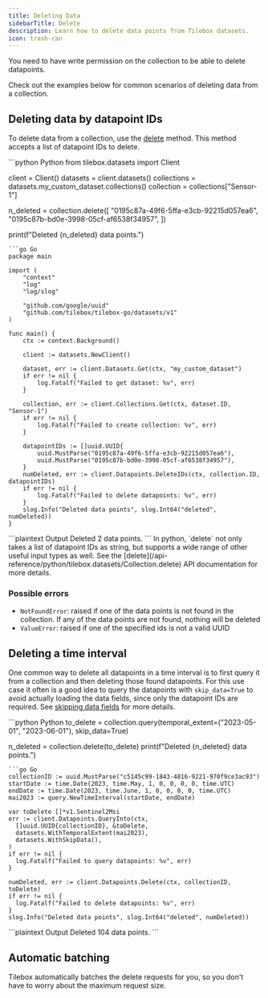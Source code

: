 ```yaml
---
title: Deleting Data
sidebarTitle: Delete
description: Learn how to delete data points from Tilebox datasets.
icon: trash-can
---
```


<Note>
  You need to have write permission on the collection to be able to delete datapoints.
</Note>

Check out the examples below for common scenarios of deleting data from a collection.

## Deleting data by datapoint IDs

To delete data from a collection, use the [delete](/api-reference/python/tilebox.datasets/Collection.delete) method. This method accepts a list of datapoint IDs to delete.

<CodeGroup>
```python Python
from tilebox.datasets import Client

client = Client()
datasets = client.datasets()
collections = datasets.my_custom_dataset.collections()
collection = collections["Sensor-1"]

n_deleted = collection.delete([
  "0195c87a-49f6-5ffa-e3cb-92215d057ea6",
  "0195c87b-bd0e-3998-05cf-af6538f34957",
])

print(f"Deleted {n_deleted} data points.")
```
```go Go
package main

import (
	"context"
	"log"
	"log/slog"

	"github.com/google/uuid"
	"github.com/tilebox/tilebox-go/datasets/v1"
)

func main() {
	ctx := context.Background()

	client := datasets.NewClient()

	dataset, err := client.Datasets.Get(ctx, "my_custom_dataset")
	if err != nil {
		log.Fatalf("Failed to get dataset: %v", err)
	}

	collection, err := client.Collections.Get(ctx, dataset.ID, "Sensor-1")
	if err != nil {
		log.Fatalf("Failed to create collection: %v", err)
	}

	datapointIDs := []uuid.UUID{
		uuid.MustParse("0195c87a-49f6-5ffa-e3cb-92215d057ea6"),
		uuid.MustParse("0195c87b-bd0e-3998-05cf-af6538f34957"),
	}
	numDeleted, err := client.Datapoints.DeleteIDs(ctx, collection.ID, datapointIDs)
	if err != nil {
		log.Fatalf("Failed to delete datapoints: %v", err)
	}
	slog.Info("Deleted data points", slog.Int64("deleted", numDeleted))
}
```
</CodeGroup>
<CodeGroup>
```plaintext Output
Deleted 2 data points.
```
</CodeGroup>

<Tip>
  In python, `delete` not only takes a list of datapoint IDs as string, but supports a wide range of other useful input types as well.
  See the [delete](/api-reference/python/tilebox.datasets/Collection.delete) API documentation for more details.
</Tip>

### Possible errors

- `NotFoundError`: raised if one of the data points is not found in the collection. If any of the data points are not found,
  nothing will be deleted
- `ValueError`: raised if one of the specified ids is not a valid UUID

## Deleting a time interval

One common way to delete all datapoints in a time interval is to first query it from a collection and then deleting those
found datapoints. For this use case it often is a good idea to query the datapoints with `skip_data=True` to avoid actually
loading the data fields, since only the datapoint IDs are required. See [skipping data fields](/datasets/query#skipping-data-fields) for more details.

<CodeGroup>
```python Python
to_delete = collection.query(temporal_extent=("2023-05-01", "2023-06-01"), skip_data=True)

n_deleted = collection.delete(to_delete)
print(f"Deleted {n_deleted} data points.")
```
```go Go
collectionID := uuid.MustParse("c5145c99-1843-4816-9221-970f9ce3ac93")
startDate := time.Date(2023, time.May, 1, 0, 0, 0, 0, time.UTC)
endDate := time.Date(2023, time.June, 1, 0, 0, 0, 0, time.UTC)
mai2023 := query.NewTimeInterval(startDate, endDate)

var toDelete []*v1.Sentinel2Msi
err := client.Datapoints.QueryInto(ctx,
  []uuid.UUID{collectionID}, &toDelete,
  datasets.WithTemporalExtent(mai2023),
  datasets.WithSkipData(),
)
if err != nil {
  log.Fatalf("Failed to query datapoints: %v", err)
}

numDeleted, err := client.Datapoints.Delete(ctx, collectionID, toDelete)
if err != nil {
  log.Fatalf("Failed to delete datapoints: %v", err)
}
slog.Info("Deleted data points", slog.Int64("deleted", numDeleted))
```
</CodeGroup>
<CodeGroup>
```plaintext Output
Deleted 104 data points.
```
</CodeGroup>

## Automatic batching

Tilebox automatically batches the delete requests for you, so you don't have to worry about the maximum request size.
